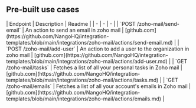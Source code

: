 
## Pre-built use cases

<AccordionGroup>


<Accordion title="Others">
| Endpoint | Description | Readme |
| - | - | - |
| `POST /zoho-mail/send-email` | An action to send an email in zoho mail | [github.com](https://github.com/NangoHQ/integration-templates/blob/main/integrations/zoho-mail/actions/send-email.md) |
| `POST /zoho-mail/add-user` | An action to add a user to the organization in zoho mail | [github.com](https://github.com/NangoHQ/integration-templates/blob/main/integrations/zoho-mail/actions/add-user.md) |
| `GET /zoho-mail/tasks` | Fetches a list of all your personal tasks in Zoho mail | [github.com](https://github.com/NangoHQ/integration-templates/blob/main/integrations/zoho-mail/actions/tasks.md) |
| `GET /zoho-mail/emails` | Fetches a list of all your account's emails in Zoho mail | [github.com](https://github.com/NangoHQ/integration-templates/blob/main/integrations/zoho-mail/actions/emails.md) |
</Accordion>

</AccordionGroup>
